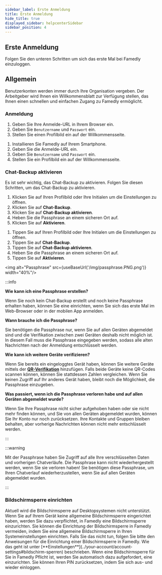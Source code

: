 ```yaml
---
sidebar_label: Erste Anmeldung
title: Erste Anmeldung
hide_title: true
displayed_sidebar: helpcenterSidebar
sidebar_position: 4
---
```



<div class="hero hero--primary">
  <div class="container">
    <h2 class="hero__title">Erste Anmeldung</h2>
    <p class="hero__subtitle">Folgen Sie den unteren Schritten um sich das erste Mal bei Famedly einzuloggen.</p>
  </div>
</div>

## Allgemein

Benutzerkonten werden immer durch Ihre Organisation vergeben. Der Arbeitgeber wird Ihnen ein Willkommensblatt zur Verfügung stellen, das Ihnen einen schnellen und einfachen Zugang zu Famedly ermöglicht.

### Anmeldung

<Tabs groupId="operating-systems">
  <TabItem value="desktop" label="Desktop">
  <ol>
    <li>Geben Sie Ihre Anmelde-URL in Ihrem Browser ein.</li>
    <li>Geben Sie <code>Benutzername</code> und <code>Passwort</code> ein.</li>
    <li>Stellen Sie einen Profilbild ein auf der Willkommensseite.</li>
  </ol>
  </TabItem>
  <TabItem value="mobil" label="Mobil" default>
  <ol>
    <li>Installieren Sie Famedly auf Ihrem Smartphone.</li>
    <li>Geben Sie die Anmelde-URL ein.</li>
    <li>Geben Sie <code>Benutzername</code> und <code>Passwort</code> ein.</li>
    <li>Stellen Sie ein Profilbild ein auf der Willkommensseite.</li>
  </ol>
  </TabItem>
</Tabs>

### Chat-Backup aktivieren

Es ist sehr wichtig, das Chat-Backup zu aktivieren. Folgen Sie diesen Schritten, um das Chat-Backup zu aktivieren.

<Tabs groupId="operating-systems">
  <TabItem value="desktop" label="Desktop">
  <ol>
    <li>Klicken Sie auf Ihren Profilbild oder Ihre Initialen um die Einstellungen zu öffnen.</li>
    <li>Klicken Sie auf <b>Chat-Backup</b>.</li>
    <li>Klicken Sie auf <b>Chat-Backup aktivieren</b>.</li>
    <li>Heben Sie die Passphrase an einem sicheren Ort auf.</li>
    <li>Klicken Sie auf <b>Aktivieren</b>.</li>    
  </ol>
  </TabItem>
  <TabItem value="mobil" label="Mobil" default>
  <ol>
    <li>Tippen Sie auf Ihren Profilbild oder Ihre Initialen um die Einstellungen zu öffnen.</li>
    <li>Tippen Sie auf <b>Chat-Backup</b>.</li>
    <li>Tippen Sie auf <b>Chat-Backup aktivieren</b>.</li>
    <li>Heben Sie die Passphrase an einem sicheren Ort auf.</li>
    <li>Tippen Sie auf <b>Aktivieren</b>.</li>
  </ol>
  </TabItem>
</Tabs>

<img alt="Passphrase" src={useBaseUrl('/img/passphrase.PNG.png')} width="40%"/>

:::info

**Wie kann ich eine Passphrase erstellen?**

Wenn Sie noch kein Chat-Backup erstellt und noch keine Passphrase erhalten haben, können Sie eine einrichten, wenn Sie sich das erste Mal im Web-Browser oder in der mobilen App anmelden.

**Wann brauche ich die Passphrase?**

Sie benötigen die Passphrase nur, wenn Sie auf allen Geräten abgemeldet sind und die Verifikation zwischen zwei Geräten deshalb nicht möglich ist. In diesem Fall muss die Passphrase eingegeben werden, sodass alle alten Nachrichten nach der Anmeldung entschlüsselt werden. 

**Wie kann ich weitere Geräte verifizieren?** 

Wenn Sie bereits ein eingeloggtes Gerät haben, können Sie weitere Geräte mittels der [**QR-Verifikation**](../using-famedly/chat-backup-verification#qr-verifikation) hinzufügen. Falls beide Geräte keine QR-Codes scannen können, können Sie stattdessen Zahlen vergleichen. Wenn Sie keinen Zugriff auf Ihr anderes Gerät haben, bleibt noch die Möglichkeit, die Passphrase einzugeben. 

**Was passiert, wenn ich die Passphrase verloren habe und auf allen Geräten abgemeldet wurde?**

Wenn Sie Ihre Passphrase nicht sicher aufgehoben haben oder sie nicht mehr finden können, und Sie von allen Geräten abgemeldet wurden, können Sie Ihr Konto nur noch zurücksetzen. Ihre Kontakte und Gruppen bleiben behalten, aber vorherige Nachrichten können nicht mehr entschlüsselt werden. 

:::

:::warning

Mit der Passphrase haben Sie Zugriff auf alle Ihre verschlüsselten Daten und vorherigen Chatverläufe. Die Passphrase kann nicht wiederhergestellt werden, wenn Sie sie verloren haben!
Sie benötigen diese Passphrase, um Ihren Chatverlauf wiederherzustellen, wenn Sie auf allen Geräten abgemeldet wurden.

:::

### Bildschirmsperre einrichten

<Tabs groupId="operating-systems">
  <TabItem value="desktop" label="Desktop">
  Aktuell wird die Bildschirmsperre auf Desktopsystemen nicht unterstützt.
</TabItem>

<TabItem value="mobil" label="Mobil" default>
Wenn Sie auf Ihrem Gerät keine allgemeine Bildschirmsperre eingerichtet haben, werden Sie dazu verpflichtet, in Famedly eine Bildschirmsperre einzurichten. Sie können die Einrichtung der Bildschirmsperre in Famedly vermeiden, indem Sie eine allgemeine Bildschirmsperre in Ihren Systemeinstellungen einrichten. Falls Sie das nicht tun, folgen Sie bitte den Anweisungen für die Einrichtung einer Bildschirmsperre in Famedly. Wie das geht ist unter [**Einstellungen**](../your-account/account-settings#bildschirm-sperren) beschrieben. Wenn eine Bildschirmsperre für Sie in Famedly Pflicht ist, werden Sie automatisch dazu aufgefordert, eine einzurichten. Sie können Ihren PIN zurücksetzen, indem Sie sich aus- und wieder einloggen.
</TabItem>
</Tabs>

